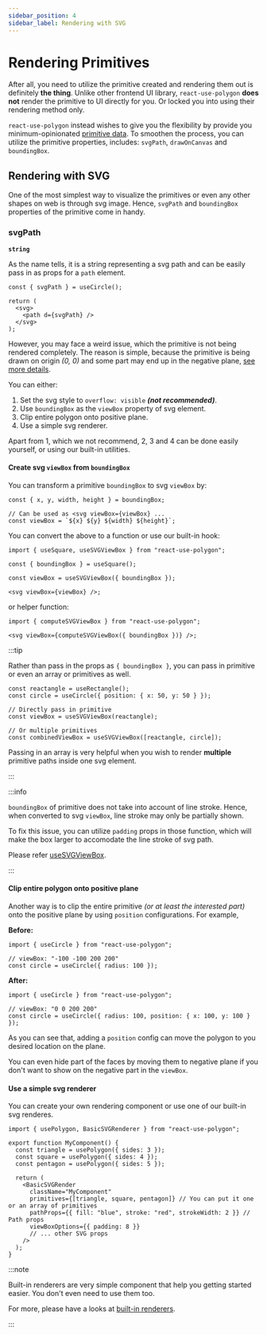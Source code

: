 ```yaml
---
sidebar_position: 4
sidebar_label: Rendering with SVG
---
```


# Rendering Primitives

After all, you need to utilize the primitive created and rendering them out is definitely **the thing**.
Unlike other frontend UI library, `react-use-polygon` **does not** render the primitive to UI directly for you. Or locked you into using their rendering method only.

`react-use-polygon` instead wishes to give you the flexibility by provide you minimum-opinionated [primitive data](/docs/getting-started/primitive-data#primitive-properties).
To smoothen the process, you can utilize the primitive properties, includes: `svgPath`, `drawOnCanvas` and `boundingBox`.

## Rendering with SVG

One of the most simplest way to visualize the primitives or even any other shapes on web is through svg image.
Hence, `svgPath` and `boundingBox` properties of the primitive come in handy.

### svgPath

**`string`**

As the name tells, it is a string representing a svg path and can be easily pass in as props for a `path` element.

```tsx
const { svgPath } = useCircle();

return (
  <svg>
    <path d={svgPath} />
  </svg>
);
```

However, you may face a weird issue, which the primitive is not being rendered completely.
The reason is simple, because the primitive is being drawn on origin _(0, 0)_ and some part may end up in the negative plane, [see more details](/docs/getting-started/primitive-data#bounding-box).

You can either:

1. Set the svg style to `overflow: visible` _**(not recommended)**_.
2. Use `boundingBox` as the `viewBox` property of svg element.
3. Clip entire polygon onto positive plane.
4. Use a simple svg renderer.

Apart from 1, which we not recommend, 2, 3 and 4 can be done easily yourself, or using our built-in utilities.

#### Create svg `viewBox` from `boundingBox`

You can transform a primitive `boundingBox` to svg `viewBox` by:

```tsx
const { x, y, width, height } = boundingBox;

// Can be used as <svg viewBox={viewBox} ...
const viewBox = `${x} ${y} ${width} ${height}`;
```

You can convert the above to a function or use our built-in hook:

```tsx
import { useSquare, useSVGViewBox } from "react-use-polygon";

const { boundingBox } = useSquare();

const viewBox = useSVGViewBox({ boundingBox });

<svg viewBox={viewBox} />;
```

or helper function:

```tsx
import { computeSVGViewBox } from "react-use-polygon";

<svg viewBox={computeSVGViewBox({ boundingBox })} />;
```

:::tip

Rather than pass in the props as `{ boundingBox }`, you can pass in primitive or even an array or primitives as well.

```tsx
const reactangle = useRectangle();
const circle = useCircle({ position: { x: 50, y: 50 } });

// Directly pass in primitive
const viewBox = useSVGViewBox(reactangle);

// Or multiple primitives
const combinedViewBox = useSVGViewBox([reactangle, circle]);
```

Passing in an array is very helpful when you wish to render **multiple** primitive paths inside one svg element.

:::

:::info

`boundingBox` of primitive does not take into account of line stroke. Hence, when converted to svg `viewBox`, line stroke may only be partially shown.

To fix this issue, you can utilize `padding` props in those function, which will make the box larger to accomodate the line stroke of svg path.

Please refer [useSVGViewBox](/docs/utility-hooks/useSVGViewBox).

:::

#### Clip entire polygon onto positive plane

Another way is to clip the entire primitive _(or at least the interested part)_ onto the positive plane by using `position` configurations. For example,

**Before:**

```tsx
import { useCircle } from "react-use-polygon";

// viewBox: "-100 -100 200 200"
const circle = useCircle({ radius: 100 });
```

**After:**

```tsx
import { useCircle } from "react-use-polygon";

// viewBox: "0 0 200 200"
const circle = useCircle({ radius: 100, position: { x: 100, y: 100 } });
```

As you can see that, adding a `position` config can move the polygon to you desired location on the plane.

You can even hide part of the faces by moving them to negative plane if you don't want to show on the negative part in the `viewBox`.

#### Use a simple svg renderer

You can create your own rendering component or use one of our built-in svg renderes.

```tsx
import { usePolygon, BasicSVGRenderer } from "react-use-polygon";

export function MyComponent() {
  const triangle = usePolygon({ sides: 3 });
  const square = usePolygon({ sides: 4 });
  const pentagon = usePolygon({ sides: 5 });

  return (
    <BasicSVGRender
      className="MyComponent"
      primitives={[triangle, square, pentagon]} // You can put it one or an array of primitives
      pathProps={{ fill: "blue", stroke: "red", strokeWidth: 2 }} // Path props
      viewBoxOptions={{ padding: 8 }}
      // ... other SVG props
    />
  );
}
```

:::note

Built-in renderers are very simple component that help you getting started easier. You don't even need to use them too.

For more, please have a looks at [built-in renderers](/docs/renderers).

:::
